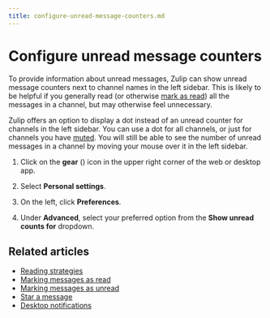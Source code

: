 ```yaml
---
title: configure-unread-message-counters.md
---
```


# Configure unread message counters

To provide information about unread messages, Zulip can show unread message
counters next to channel names in the left sidebar. This is likely to be helpful
if you generally read (or otherwise [mark as read](/help/marking-messages-as-read))
all the messages in a channel, but may otherwise feel unnecessary.

Zulip offers an option to display a dot instead of an unread counter for channels
in the left sidebar. You can use a dot for all channels, or just for channels you
have [muted](/help/mute-a-channel). You will still be able to see the number of
unread messages in a channel by moving your mouse over it in the left sidebar.

<Tabs>
<TabItem label="desktop-web">

1. Click on the **gear** (<i class="zulip-icon zulip-icon-gear"></i>) icon in the upper
   right corner of the web or desktop app.

1. Select **Personal settings**.

1. On the left, click **Preferences**.



1. Under **Advanced**, select your preferred option from the
   **Show unread counts for** dropdown.

</TabItem>
</Tabs>

## Related articles

* [Reading strategies](/help/reading-strategies)
* [Marking messages as read](/help/marking-messages-as-read)
* [Marking messages as unread](/help/marking-messages-as-unread)
* [Star a message](/help/star-a-message)
* [Desktop notifications](/help/desktop-notifications)


